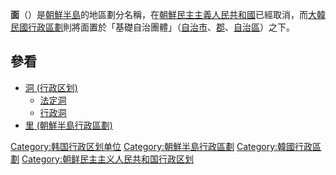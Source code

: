 {{Unreferenced|time=2022-03-29T01:17:08+00:00}}
{{Infobox Korean name
|hangul=면
|hanja=面
|rr=myeon
|mr=myŏn
}}
'''面'''（{{lang-ko|'''면'''}}）是[[朝鮮半島|朝鮮半島]]的地區劃分名稱，在[[朝鮮民主主義人民共和國|朝鮮民主主義人民共和國]]已經取消，而[[大韓民國|大韓民國]][[韓國行政區劃|行政區劃]]則將面置於「基礎自治團體」（[[自治市|自治市]]、[[郡|郡]]、[[自治區|自治區]]）之下。

== 參看 ==
* [[洞_(行政区划)|洞 (行政区划)]]
** [[法定洞|法定洞]]
** [[行政洞|行政洞]]
* [[里_(朝鮮半島行政區劃)|里 (朝鮮半島行政區劃)]]

{{korea-stub}}

[[Category:韩国行政区划单位|Category:韩国行政区划单位]]
[[Category:朝鮮半島行政區劃|Category:朝鮮半島行政區劃]]
[[Category:韓國行政區劃|Category:韓國行政區劃]]
[[Category:朝鲜民主主义人民共和国行政区划|Category:朝鲜民主主义人民共和国行政区划]]